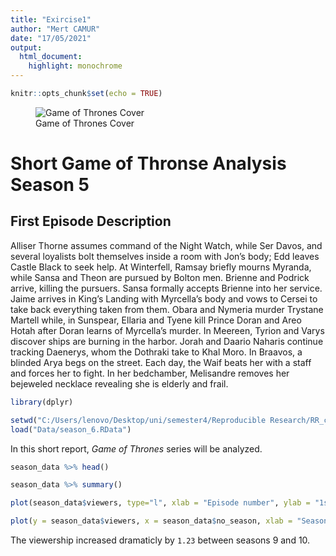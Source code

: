 ---
title: "Exircise1"
author: "Mert CAMUR"
date: "17/05/2021"
output: 
  html_document:
    highlight: monochrome
---
```{r setup, include=FALSE}
knitr::opts_chunk$set(echo = TRUE)
```

![Game of Thrones Cover](GOT.jpg)

# Short Game of Thronse Analysis Season 5 



## First Episode Description 

Alliser Thorne assumes command of the Night Watch, while Ser Davos, and several loyalists bolt themselves inside a room with Jon's body; Edd leaves Castle Black to seek help. At Winterfell, Ramsay briefly mourns Myranda, while Sansa and Theon are pursued by Bolton men. Brienne and Podrick arrive, killing the pursuers. Sansa formally accepts Brienne into her service. Jaime arrives in King's Landing with Myrcella's body and vows to Cersei to take back everything taken from them. Obara and Nymeria murder Trystane Martell while, in Sunspear, Ellaria and Tyene kill Prince Doran and Areo Hotah after Doran learns of Myrcella's murder. In Meereen, Tyrion and Varys discover ships are burning in the harbor. Jorah and Daario Naharis continue tracking Daenerys, whom the Dothraki take to Khal Moro. In Braavos, a blinded Arya begs on the street. Each day, the Waif beats her with a staff and forces her to fight. In her bedchamber, Melisandre removes her bejeweled necklace revealing she is elderly and frail. 


```{r message=FALSE, warning=FALSE}
library(dplyr)

setwd("C:/Users/lenovo/Desktop/uni/semester4/Reproducible Research/RR_classes-main/RR_classes-main/april_05_09")
load("Data/season_6.RData")
```


In this short report, _Game of Thrones_ series will be analyzed.



```{r}
season_data %>% head()
```
```{r}
season_data %>% summary()
```

```{r}
plot(season_data$viewers, type="l", xlab = "Episode number", ylab = "1st day TV viewers in the US (millions)")
```




```{r}
plot(y = season_data$viewers, x = season_data$no_season, xlab = "Season number", ylab = "1st day TV viewers in the US (millions)")
```



The viewership increased dramaticly by `1.23` between seasons 9 and 10.


